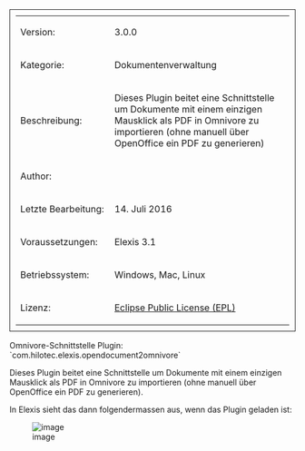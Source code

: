 <table style="width:100%; border: 1px solid; padding: 10px">
	
	<tr>
		<td>Version:</td>
		<td>3.0.0</td>
	</tr>
	<tr>
		<td style="width:150px;">Kategorie:</td>
		<td>Dokumentenverwaltung</td>
	</tr>
	<tr>
		<td>Beschreibung:</td>
		<td>Dieses Plugin beitet eine Schnittstelle um Dokumente mit einem einzigen Mausklick als PDF in Omnivore zu importieren (ohne manuell über OpenOffice ein PDF zu generieren)</td>
	</tr>
	<tr>
		<td>Author:</td>
		<td></td>
	</tr>
	<tr>
		<td>Letzte Bearbeitung:</td>
		<td>14. Juli 2016</td>
	</tr>
	<tr>
		<td>Voraussetzungen:</td>
		<td>Elexis 3.1</td>
	</tr>
	<tr>
		<td>Betriebssystem:</td>
		<td>Windows, Mac, Linux</td>
	</tr>
	<tr>
		<td>Lizenz:</td>
		<td>[http://www.eclipse.org/legal/epl-v10.html Eclipse Public License (EPL)]</td>
	</tr>
</table>

Omnivore-Schnittstelle
Plugin: `com.hilotec.elexis.opendocument2omnivore`

Dieses Plugin beitet eine Schnittstelle um Dokumente mit einem einzigen Mausklick als PDF in Omnivore zu importieren (ohne manuell über OpenOffice ein PDF zu generieren).

In Elexis sieht das dann folgendermassen aus, wenn das Plugin geladen ist:

[[File:opendoc2omnivore.png|image]]